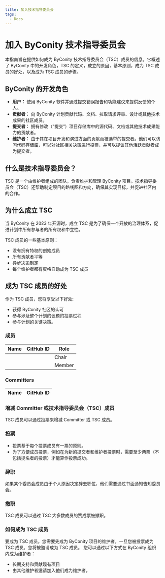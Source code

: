 ```yaml
---
title: 加入技术指导委员会
tags:
  - Docs
---
```


# 加入 ByConity 技术指导委员会

本指南旨在提供如何成为 ByConity 技术指导委员会（TSC）成员的信息。它概述了 ByConity 中的开发角色，TSC 的定义，成立的原因，基本原则，成为 TSC 成员的好处，以及成为 TSC 成员的步骤。

## ByConity 的开发角色

- **用户：** 使用 ByConity 软件并通过提交错误报告和功能建议来提供反馈的个人。
- **贡献者：** 向 ByConity 计划贡献代码、文档、拉取请求评审、设计或其他技术成果的社区成员。
- **提交者：** 拥有修改（“提交”）项目存储库中的源代码、文档或其他技术成果能力的贡献者。
- **维护者：** 由于其在项目开发和演进方面的贡献而被选举的提交者。他们可以访问代码存储库，可以对社区相关决策进行投票，并可以提议其他活跃贡献者成为提交者。

## 什么是技术指导委员会？

TSC 是一个由维护者组成的团队，负责维护和管理 ByConity 项目。技术指导委员会（TSC）还帮助制定项目的路线图和方向，确保其实现目标，并促进社区内的合作。

## 为什么成立 TSC

当 ByConity 在 2023 年开源时，成立 TSC 是为了确保一个开放的治理体系，促进计划中所有参与者的所有权和中立性。

TSC 成员的一些基本原则：

- 没有拥有特权的创始成员
- 所有贡献者平等
- 异步决策制定
- 每个维护者都有资格自动成为 TSC 成员

## 成为 TSC 成员的好处

作为 TSC 成员，您将享受以下好处:

- 获得 ByConity 社区的认可
- 参与涉及整个计划的议题的投票过程
- 参与计划的关键决策。

### 成员

| Name | GitHub ID | Role   |
| ---- | --------- | ------ |
|      |           | Chair  |
|      |           | Member |

### Committers

| Name | GitHub ID |
| ---- | --------- |

### 增减 Committer 或技术指导委员会（TSC）成员

TSC 成员可以通过投票来增减 Committer 或 TSC 成员。

### 投票

- 投票基于每个投票成员有一票的原则。
- 为了方便成员投票，例如在为新的提交者和维护者投票时，需要至少两票（不包括提名者的投票）才能算作投票成功。

### 辞职

如果某个委员会成员由于个人原因决定辞去职位，他们需要通过书面通知告知委员会。

### 撤职

TSC 成员可以通过 TSC 大多数成员的赞成票被撤职。

### 如何成为 TSC 成员

要成为 TSC 成员，您需要先成为 ByConity 项目的维护者，一旦您被投票成为 TSC 成员，您将被邀请成为 TSC 成员。
您可以通过以下方式在 ByConity 组织内成为维护者：

- 长期支持和贡献现有项目
- 由其他维护者邀请加入他们成为维护者。
